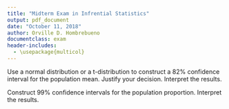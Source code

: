 ```yaml
---
title: "Midterm Exam in Infrential Statistics"
output: pdf_document
date: "October 11, 2018"
author: Orville D. Hombrebueno
documentclass: exam
header-includes: 
  - \usepackage{multicol}
---
```


\makebox[4in]{Name:\enspace\hrulefill}

\makebox[3in]{Course and Year:\enspace\hrulefill}

\makebox[2in]{Date:\enspace\hrulefill}

\vspace{5mm}

Use a normal distribution or a t-distribution to construct a 82% confidence interval for the population mean.  Justify your decision.  Interpret the results.

\begin{questions}

\question You take a random survey of 25 sports cars and record the miles per gallon for each. The data are listed below. Assume the miles per gallon are normally distributed.

15 27 24 24 20 21 24 14 21 25 21 13 21 25 22 21 25 24 22 24 24 22 21 24 24
\vspace{\stretch{1}}
 
\question In a recent season, the standard deviation of the yards per carry for all running backs was 1.34. The yards per carry of 20 randomly selected running backs are listed below. Assume the yards per carry are normally distributed.

5.6 4.4 3.8 4.5 3.3 5.0 3.6 3.7 4.8 3.5 5.6 3.0 6.8 4.7 2.2 3.3 5.7 3.0 5.0 4.5
\vspace{\stretch{1}}

\end{questions} 
\clearpage

Construct 99% confidence intervals for the population proportion.  Interpret the results.

\begin{questions}
\question In a survey of 674 U.S. males ages 18–64, 396 say they have gone to the dentist in the past year.  
\vspace{\stretch{1}}

\end{questions}



